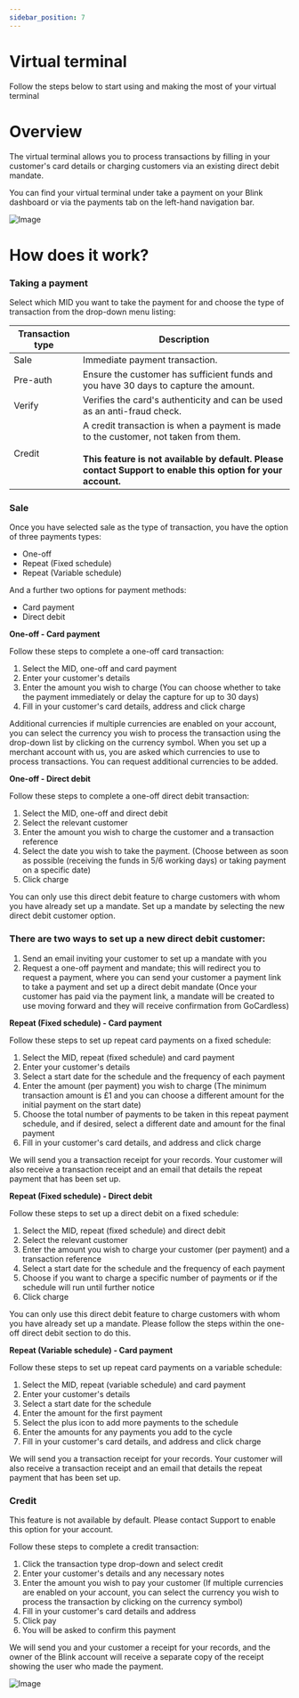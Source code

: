 ```yaml
---
sidebar_position: 7
---
```

# Virtual terminal

Follow the steps below to start using and making the most of your virtual terminal

# Overview

The virtual terminal allows you to process transactions by filling in your customer's card details or charging customers via an existing direct debit mandate.


<Highlight>You can find your virtual terminal under take a payment on your Blink dashboard or via the payments tab on the left-hand navigation bar.</Highlight>

![Image](https://files.readme.io/a68da35-Virtual_terminal.png)

# How does it work?

### Taking a payment

Select which MID you want to take the payment for and choose the type of transaction from the drop-down menu listing:

| Transaction type | Description                                                                                                                                                         |
|------------------|---------------------------------------------------------------------------------------------------------------------------------------------------------------------|
| Sale             | Immediate payment transaction.                                                                                                                                      |
| Pre-auth         | Ensure the customer has sufficient funds and you have 30 days to capture the amount.                                                                                |
| Verify           | Verifies the card's authenticity and can be used as an anti-fraud check.                                                                                            |
| Credit           | A credit transaction is when a payment is made to the customer, not taken from them. <br/> <br/> **This feature is not available by default. Please contact Support to enable this option for your account.** |

### Sale

Once you have selected sale as the type of transaction, you have the option of three payments types:

- One-off
- Repeat (Fixed schedule)
- Repeat (Variable schedule)

And a further two options for payment methods:

- Card payment
- Direct debit

**One-off - Card payment**

Follow these steps to complete a one-off card transaction:

1. Select the MID, one-off and card payment
2. Enter your customer's details
3. Enter the amount you wish to charge (You can choose whether to take the payment immediately or delay the capture for up to 30 days)
4. Fill in your customer's card details, address and click charge

<Highlight>Additional currencies if multiple currencies are enabled on your account, you can select the currency you wish to process the transaction using the drop-down list by clicking on the currency symbol. When you set up a merchant account with us, you are asked which currencies to use to process transactions. You can request additional currencies to be added.</Highlight>

**One-off - Direct debit**

Follow these steps to complete a one-off direct debit transaction:

1. Select the MID, one-off and direct debit
2. Select the relevant customer
3. Enter the amount you wish to charge the customer and a transaction reference
4. Select the date you wish to take the payment. (Choose between as soon as possible (receiving the funds in 5/6 working days) or taking payment on a specific date)
5. Click charge

<Highlight type="warning">
You can only use this direct debit feature to charge customers with whom you have already set up a mandate. Set up a mandate by selecting the new direct debit customer option.
</Highlight>


### There are two ways to set up a new direct debit customer:
1. Send an email inviting your customer to set up a mandate with you
2. Request a one-off payment and mandate; this will redirect you to request a payment, where you can send your customer a payment link to take a payment and set up a direct debit mandate (Once your customer has paid via the payment link, a mandate will be created to use moving forward and they will receive confirmation from GoCardless)

**Repeat (Fixed schedule) - Card payment**

Follow these steps to set up repeat card payments on a fixed schedule:

1. Select the MID, repeat (fixed schedule) and card payment
2. Enter your customer's details
3. Select a start date for the schedule and the frequency of each payment
4. Enter the amount (per payment) you wish to charge (The minimum transaction amount is £1 and you can choose a different amount for the initial payment on the start date)
5. Choose the total number of payments to be taken in this repeat payment schedule, and if desired, select a different date and amount for the final payment
6. Fill in your customer's card details, and address and click charge

<Highlight>
We will send you a transaction receipt for your records. Your customer will also receive a transaction receipt and an email that details the repeat payment that has been set up.
</Highlight>

**Repeat (Fixed schedule) - Direct debit**

Follow these steps to set up a direct debit on a fixed schedule:

1. Select the MID, repeat (fixed schedule) and direct debit
2. Select the relevant customer
3. Enter the amount you wish to charge your customer (per payment) and a transaction reference
4. Select a start date for the schedule and the frequency of each payment
5. Choose if you want to charge a specific number of payments or if the schedule will run until further notice
6. Click charge

<Highlight type="warning">
You can only use this direct debit feature to charge customers with whom you have already set up a mandate. Please follow the steps within the one-off direct debit section to do this.
</Highlight>

**Repeat (Variable schedule) - Card payment**

Follow these steps to set up repeat card payments on a variable schedule:

1. Select the MID, repeat (variable schedule) and card payment
2. Enter your customer's details
3. Select a start date for the schedule
4. Enter the amount for the first payment
5. Select the plus icon to add more payments to the schedule 
6. Enter the amounts for any payments you add to the cycle
7. Fill in your customer's card details, and address and click charge

<Highlight>
We will send you a transaction receipt for your records. Your customer will also receive a transaction receipt and an email that details the repeat payment that has been set up.
</Highlight>

### Credit

<Highlight type="warning">
This feature is not available by default. Please contact Support to enable this option for your account.
</Highlight>

Follow these steps to complete a credit transaction:

1. Click the transaction type drop-down and select credit
2. Enter your customer's details and any necessary notes 
3. Enter the amount you wish to pay your customer (If multiple currencies are enabled on your account, you can select the currency you wish to process the transaction by clicking on the currency symbol)
4. Fill in your customer's card details and address
5. Click pay
6. You will be asked to confirm this payment

<Highlight>
We will send you and your customer a receipt for your records, and the owner of the Blink account will receive a separate copy of the receipt showing the user who made the payment.
</Highlight>

![Image](https://files.readme.io/70ea128-credit.png)
